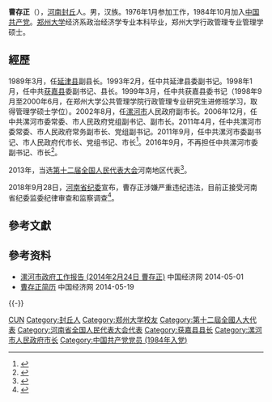 {{Infobox officeholder
| 姓名          = 曹存正
| 性別                      = 男
| 民族                      = [[汉族|汉族]]
| 出生日期                  = {{Birth year and age|1957|10}}
| 出生地點                  = 
| 國籍                      = {{中華人民共和國}}
| 政黨                      = {{中国共产党}}
| 母校                      = [[郑州大学|郑州大学]]
}}
'''曹存正'''（{{bd|1957年|10月|}}），[[河南|河南]][[封丘|封丘]]人。男，汉族。1976年1月参加工作，1984年10月加入[[中国共产党|中国共产党]]。[[郑州大学|郑州大学]]经济系政治经济学专业本科毕业，郑州大学行政管理专业管理学硕士。

==經歷==

1989年3月，任[[延津县|延津县]]副县长。1993年2月，任中共延津县委副书记。1998年1月，任中共[[获嘉县|获嘉县]]委副书记、县长。1999年3月，任中共获嘉县委书记（1998年9月至2000年6月，在郑州大学公共管理学院行政管理专业研究生进修班学习，取得管理学硕士学位）。2002年8月，任[[漯河市|漯河市]]人民政府副市长。2006年12月，任中共漯河市委常委、市人民政府党组副书记、副市长。2011年4月，任中共漯河市委常委、市人民政府常务副市长、党组副书记。2011年9月，任中共漯河市委副书记、市人民政府代市长、党组书记、市长<ref>{{cite web|accessdate=2014-06-29|url=http://district.ce.cn/newarea/sddy/201205/10/t20120510_23311914_1.shtml|title=雷建民当选漯河人大主任 曹存正为市长 张社魁为政协主席|publisher=中国经济网|archive-date=2014-05-19|archive-url=https://web.archive.org/web/20140519165023/http://district.ce.cn/newarea/sddy/201205/10/t20120510_23311914_1.shtml|dead-url=no}}</ref>。2016年9月，不再担任中共漯河市委副书记、市长<ref>{{cite web|accessdate=2016-09-19|url=http://www.thepaper.cn/newsDetail_forward_1531024|title=蒿慧杰出任河南漯河代市长，曹存正辞去市长职务|publisher=澎湃新闻|archive-date=2016-09-23|archive-url=https://web.archive.org/web/20160923115639/http://www.thepaper.cn/newsDetail_forward_1531024|dead-url=no}}</ref>。

2013年，当选[[第十二届全国人民代表大会|第十二届全国人民代表大会]]河南地区代表<ref>{{cite news|title=全国人大代表信息-曹存正|url= http://210.82.31.1:8084/delegate/viewDelegate.action?dbid=121501|accessdate=2013-04-05|newspaper=全国人大网|archive-url=https://web.archive.org/web/20140521031458/http://www.npc.gov.cn/delegate/viewDelegate.action?dbid=121501|archive-date=2014-05-21|dead-url=yes}}</ref>。

2018年9月28日，[[河南省纪委|河南省纪委]]宣布，曹存正涉嫌严重违纪违法，目前正接受河南省纪委监委纪律审查和监察调查<ref>{{cite news |title=漯河市人大常委会主任曹存正涉嫌严重违纪违法接受纪律审查和监察调查 |url=http://www.hnsjct.gov.cn/sitesources/hnsjct/page_pc/lzywtj/shijyw/articled3944f3729404315a90307ce4fc7c6c7.html |accessdate=2019-10-01 |publisher=河南省纪委监察委网站 |date=2018-09-28 |archive-date=2019-10-01 |archive-url=https://web.archive.org/web/20191001061401/http://www.hnsjct.gov.cn/sitesources/hnsjct/page_pc/lzywtj/shijyw/articled3944f3729404315a90307ce4fc7c6c7.html |dead-url=no }}</ref>。

==參考文獻==
{{reflist}}

==參考资料==
*[http://district.ce.cn/newarea/roll/201404/02/t20140402_2590549.shtml 漯河市政府工作报告 (2014年2月24日 曹存正)] {{Wayback|url=http://district.ce.cn/newarea/roll/201404/02/t20140402_2590549.shtml |date=20140502005834 }} 中国经济网 2014-05-01
*[http://district.ce.cn/newarea/sddy/201205/10/t20120510_23311914_1.shtml 曹存正简历] {{Wayback|url=http://district.ce.cn/newarea/sddy/201205/10/t20120510_23311914_1.shtml |date=20140519165023 }} 中国经济网 2014-05-19

{{-}}
{{start box}}
{{s-gov|prc}}
{{s-before|[[吕清海|吕清海]]}}
{{s-title|[[漯河市人民政府|漯河市人民政府]]市长|2011年9月—2016年9月}}
{{s-after|[[蒿慧杰|蒿慧杰]]}}
{{end box}}

{{中共十九大以来的反腐败工作}}

{{Authority control}}
{{DEFAULTSORT:CAO曹}}
[[Category:曹姓|CUN]]
[[Category:封丘人|Category:封丘人]]
[[Category:郑州大学校友|Category:郑州大学校友]]
[[Category:第十二屆全國人大代表|Category:第十二屆全國人大代表]]
[[Category:河南省全国人民代表大会代表|Category:河南省全国人民代表大会代表]]
[[Category:获嘉县县长|Category:获嘉县县长]]
[[Category:漯河市人民政府市长|Category:漯河市人民政府市长]]
[[Category:中国共产党党员_(1984年入党)|Category:中国共产党党员 (1984年入党)]]